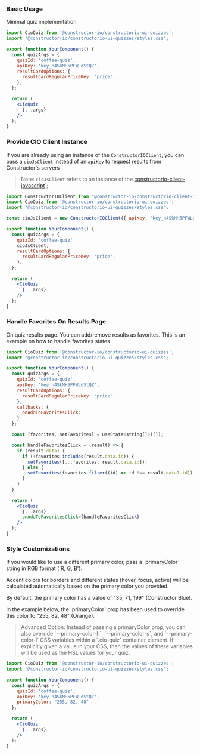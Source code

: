 
<Meta of={ComponentStories} />

<Title>Quiz Component Usage Examples</Title>

### Basic Usage
Minimal quiz implementation

```jsx
import CioQuiz from '@constructor-io/constructorio-ui-quizzes';
import '@constructor-io/constructorio-ui-quizzes/styles.css';

export function YourComponent() {
  const quizArgs = {
    quizId: 'coffee-quiz',
    apiKey: 'key_n4SkMH5PFWLdStQZ',
    resultCardOptions: {
      resultCardRegularPriceKey: 'price',
    },
  };

  return (
    <CioQuiz
      {...args}
    />
  );
}
```

### Provide CIO Client Instance
If you are already using an instance of the `ConstructorIOClient`, you can pass a `cioJsClient` instead of an `apiKey` to request results from Constructor's servers

> Note: `cioJsClient` refers to an instance of the [constructorio-client-javascript](https://www.npmjs.com/package/@constructor-io/constructorio-client-javascript)`;

```jsx
import ConstructorIOClient from '@constructor-io/constructorio-client-javascript';
import CioQuiz from '@constructor-io/constructorio-ui-quizzes';
import '@constructor-io/constructorio-ui-quizzes/styles.css';

const cioJsClient = new ConstructorIOClient({ apiKey: 'key_n4SkMH5PFWLdStQZ' });

export function YourComponent() {
  const quizArgs = {
    quizId: 'coffee-quiz',
    cioJsClient,
    resultCardOptions: {
      resultCardRegularPriceKey: 'price',
    },
  };

  return (
    <CioQuiz
      {...args}
    />
  );
}
```

### Handle Favorites On Results Page
On quiz results page. You can add/remove results as favorites. This is an example on how to handle favorites states

```jsx
import CioQuiz from '@constructor-io/constructorio-ui-quizzes';
import '@constructor-io/constructorio-ui-quizzes/styles.css';

export function YourComponent() {
  const quizArgs = {
    quizId: 'coffee-quiz',
    apiKey: 'key_n4SkMH5PFWLdStQZ',
    resultCardOptions: {
      resultCardRegularPriceKey: 'price',
    },
    callbacks: {
      onAddToFavoritesClick: 
    }
  };

  const [favorites, setFavorites] = useState<string[]>([]);

  const handleFavoritesClick = (result) => {
    if (result.data) {
      if (!favorites.includes(result.data.id)) {
        setFavorites([...favorites, result.data.id]);
      } else {
        setFavorites(favorites.filter((id) => id !== result.data?.id));
      }
    }
  }

  return (
    <CioQuiz
      {...args}
      onAddToFavoritesClick={handleFavoritesClick}
    />
  );
}
```

### Style Customizations
If you would like to use a different primary color, pass a \`primaryColor\` string in RGB format ('R, G, B').

Accent colors for borders and different states (hover, focus, active) will be calculated automatically based on the primary color you provided.

By default, the primary color has a value of "35, 71, 199" (Constructor Blue).

In the example below, the \`primaryColor\` prop has been used to override this color to "255, 82, 48" (Orange).

> Advanced Option: Instead of passing a primaryColor prop, you can also override \`--primary-color-h\`, \`--primary-color-s\`, and \`--primary-color-l\` CSS variables within a \`.cio-quiz\` container element. If explicitly given a value in your CSS, then the values of these variables will be used as the HSL values for your quiz.

```jsx
import CioQuiz from '@constructor-io/constructorio-ui-quizzes';
import '@constructor-io/constructorio-ui-quizzes/styles.css';

export function YourComponent() {
  const quizArgs = {
    quizId: 'coffee-quiz',
    apiKey: 'key_n4SkMH5PFWLdStQZ',
    primaryColor: "255, 82, 48"
  };

  return (
    <CioQuiz
      {...args}
    />
  );
}
```